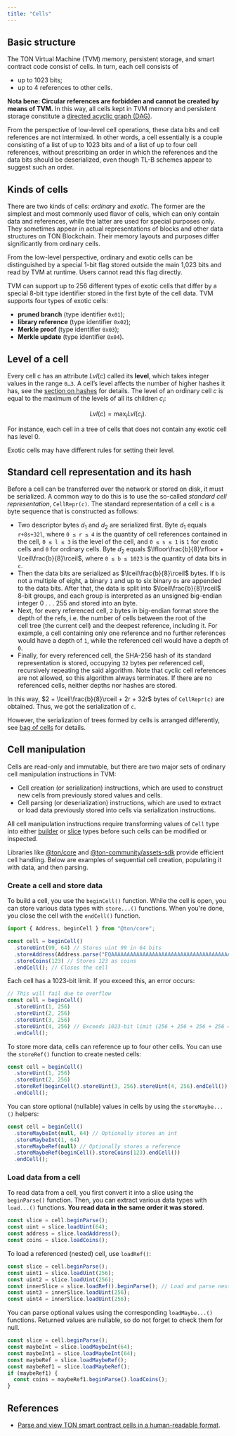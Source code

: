 ```yaml
---
title: "Cells"
---
```


## Basic structure

The TON Virtual Machine (TVM) memory, persistent storage, and smart contract code consist of cells. In turn, each cell consists of

- up to 1023 bits;
- up to 4 references to other cells.

**Nota bene: Circular references are forbidden and cannot be created by means of TVM.**
In this way, all cells kept in TVM memory and persistent storage
constitute a [directed acyclic graph (DAG)](https://en.wikipedia.org/wiki/Directed_acyclic_graph).

From the perspective of low-level cell operations, these data bits and cell references
are not intermixed. In other words, a cell essentially is a couple consisting of
a list of up to 1023 bits and of a list of up to four cell references, without prescribing an
order in which the references and the data bits should be deserialized, even though TL-B
schemes appear to suggest such an order.

## Kinds of cells

There are two kinds of cells: _ordinary_ and _exotic_. The former are the simplest and most commonly used flavor of cells, which can
only contain data and references, while the latter are used for special purposes only. They sometimes appear in actual representations of
blocks and other data structures on TON Blockchain. Their memory layouts and purposes differ significantly from ordinary cells.

From the low-level perspective, ordinary and exotic cells can be distinguished
by a special 1-bit flag stored outside the main 1,023 bits and read by TVM at runtime. Users cannot read this flag directly.

TVM can support up to 256 different types of exotic cells that differ by a special 8-bit type identifier stored in the first byte of the cell data.
TVM supports four types of exotic cells:

- **pruned branch** (type identifier `0x01`);
- **library reference** (type identifier `0x02`);
- **Merkle proof** (type identifier `0x03`);
- **Merkle update** (type identifier `0x04`).

## Level of a cell

Every cell c has an attribute $Lvl(c)$ called its **level**, which takes integer values in the range `0…3`.
A cell’s level affects the number of higher hashes it has, see the [section on hashes](./hashes.mdx) for details.
The level of an ordinary cell $c$ is equal to the maximum of the levels of all its children $c_i$:

$$
Lvl(c) = \max_i Lvl(c_i).
$$

For instance, each cell in a tree of cells that does not contain any exotic cell has level 0.

Exotic cells may have different rules for setting their level.

## Standard cell representation and its hash

Before a cell can be transferred over the network or stored on disk, it must be serialized. A common way to do
this is to use the so-called _standard cell representation_, `CellRepr(c)`. The standard representation of a cell `c` is a byte sequence that is constructed as follows:

- Two descriptor bytes $d_1$ and $d_2$ are serialized first. Byte $d_1$ equals `r+8s+32l`, where `0 ≤ r ≤ 4` is the quantity of cell references contained
  in the cell, `0 ≤ l ≤ 3` is the level of the cell, and `0 ≤ s ≤ 1` is `1` for
  exotic cells and `0` for ordinary cells. Byte $d_2$ equals $\lfloor\frac{b}{8}\rfloor + \lceil\frac{b}{8}\rceil$, where `0 ≤ b ≤ 1023`
  is the quantity of data bits in `c`.
- Then the data bits are serialized as $\lceil\frac{b}{8}\rceil$ bytes. If `b` is not a multiple of eight, a binary `1` and up to six binary `0s` are appended to
  the data bits. After that, the data is split into $\lceil\frac{b}{8}\rceil$ 8-bit groups, and each group is interpreted as an unsigned big-endian integer 0 . . . 255
  and stored into an byte.
- Next, for every referenced cell, `2` bytes in big-endian format store the depth of the refs, i.e. the number of cells between the root of the\
  cell tree (the current cell) and the deepest reference, including it. For example, a cell containing only one reference and no further references
  would have a depth of `1`, while the referenced cell would have a depth of `0`.
- Finally, for every referenced cell, the SHA-256 hash of its standard representation is stored, occupying `32` bytes per referenced cell,
  recursively repeating the said algorithm. Note that cyclic cell references are not allowed, so this algorithm always terminates.
  If there are no referenced cells, neither depths nor hashes are stored.

In this way, $2 + \lceil\frac{b}{8}\rceil + 2r + 32r$ bytes of `CellRepr(c)` are obtained. Thus, we got the serialization of `c`.

However, the serialization of trees formed by cells is arranged differently, see [bag of cells](./bag_of_cells.mdx) for details.

## Cell manipulation

Cells are read-only and immutable, but there are two major sets of ordinary cell manipulation instructions in TVM:

- Cell creation (or serialization) instructions, which are used to construct new cells from previously stored values and cells.
- Cell parsing (or deserialization) instructions, which are used to extract or load data previously stored into cells via serialization instructions.

All cell manipulation instructions require transforming values of `Cell` type into either [builder](bulder_page) or [slice](slice_page) types before such cells can be modified or inspected.

Libraries like [@ton/core](https://github.com/ton-core/ton) and [@ton-community/assets-sdk](https://github.com/ton-community/assets-sdk) provide efficient cell handling.
Below are examples of sequential cell creation, populating it with data, and then parsing.

### Create a cell and store data

To build a cell, you use the `beginCell()` function. While the cell is open, you can store various data types with `store...()` functions.
When you're done, you close the cell with the `endCell()` function.

```typescript
import { Address, beginCell } from "@ton/core";

const cell = beginCell()
  .storeUint(99, 64) // Stores uint 99 in 64 bits
  .storeAddress(Address.parse("EQAAAAAAAAAAAAAAAAAAAAAAAAAAAAAAAAAAAAAAAAAAAM9c")) // Stores an address
  .storeCoins(123) // Stores 123 as coins
  .endCell(); // Closes the cell
```

Each cell has a 1023-bit limit. If you exceed this, an error occurs:

```typescript
// This will fail due to overflow
const cell = beginCell()
  .storeUint(1, 256)
  .storeUint(2, 256)
  .storeUint(3, 256)
  .storeUint(4, 256) // Exceeds 1023-bit limit (256 + 256 + 256 + 256 = 1024)
  .endCell();
```

To store more data, cells can reference up to four other cells. You can use the `storeRef()` function to create nested cells:

```typescript
const cell = beginCell()
  .storeUint(1, 256)
  .storeUint(2, 256)
  .storeRef(beginCell().storeUint(3, 256).storeUint(4, 256).endCell())
  .endCell();
```

You can store optional (nullable) values in cells by using the `storeMaybe...()` helpers:

```typescript
const cell = beginCell()
  .storeMaybeInt(null, 64) // Optionally stores an int
  .storeMaybeInt(1, 64)
  .storeMaybeRef(null) // Optionally stores a reference
  .storeMaybeRef(beginCell().storeCoins(123).endCell())
  .endCell();
```

### Load data from a cell

To read data from a cell, you first convert it into a slice using the `beginParse()` function.
Then, you can extract various data types with `load...()` functions. **You read data in the same order it was stored**.

```typescript
const slice = cell.beginParse();
const uint = slice.loadUint(64);
const address = slice.loadAddress();
const coins = slice.loadCoins();
```

To load a referenced (nested) cell, use `loadRef()`:

```typescript
const slice = cell.beginParse();
const uint1 = slice.loadUint(256);
const uint2 = slice.loadUint(256);
const innerSlice = slice.loadRef().beginParse(); // Load and parse nested cell
const uint3 = innerSlice.loadUint(256);
const uint4 = innerSlice.loadUint(256);
```

You can parse optional values using the corresponding `loadMaybe...()` functions. Returned values are nullable, so do not forget to check them for null.

```typescript
const slice = cell.beginParse();
const maybeInt = slice.loadMaybeInt(64);
const maybeInt1 = slice.loadMaybeInt(64);
const maybeRef = slice.loadMaybeRef();
const maybeRef1 = slice.loadMaybeRef();
if (maybeRef1) {
  const coins = maybeRef1.beginParse().loadCoins();
}
```

## References

- [Parse and view TON smart contract cells in a human-readable format](https://ton-cell-abi-viewer.vercel.app/).
